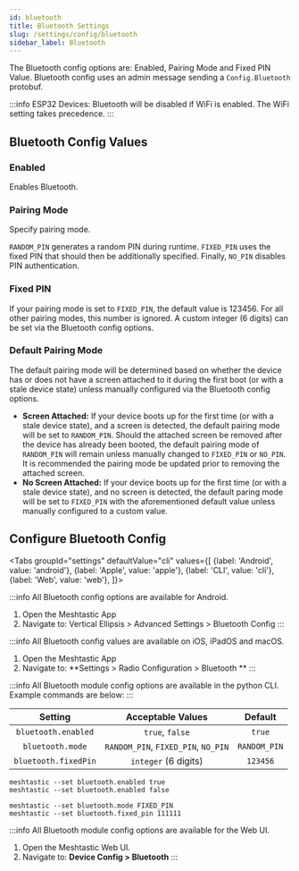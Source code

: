 ```yaml
---
id: bluetooth
title: Bluetooth Settings
slug: /settings/config/bluetooth
sidebar_label: Bluetooth
---
```



The Bluetooth config options are: Enabled, Pairing Mode and Fixed PIN Value.  Bluetooth config uses an admin message sending a `Config.Bluetooth` protobuf.

:::info
ESP32 Devices: Bluetooth will be disabled if WiFi is enabled. The WiFi setting takes precedence.
:::

## Bluetooth Config Values

### Enabled

Enables Bluetooth.

### Pairing Mode

Specify pairing mode.

`RANDOM_PIN` generates a random PIN during runtime.
`FIXED_PIN` uses the fixed PIN that should then be additionally specified.
Finally, `NO_PIN` disables PIN authentication.

### Fixed PIN

If your pairing mode is set to `FIXED_PIN`, the default value is 123456. For all other pairing modes, this number is ignored. A custom integer (6 digits) can be set via the Bluetooth config options.

### Default Pairing Mode

The default pairing mode will be determined based on whether the device has or does not have a screen attached to it during the first boot (or with a stale device state) unless manually configured via the Bluetooth config options. 

- **Screen Attached:** If your device boots up for the first time (or with a stale device state), and a screen is detected, the default pairing mode will be set to `RANDOM_PIN`. Should the attached screen be removed after the device has already been booted, the default pairing mode of `RANDOM_PIN` will remain unless manually changed to `FIXED_PIN` or `NO_PIN`. It is recommended the pairing mode be updated prior to removing the attached screen.
- **No Screen Attached:** If your device boots up for the first time (or with a stale device state), and no screen is detected, the default paring mode will be set to `FIXED_PIN` with the aforementioned default value unless manually configured to a custom value.

## Configure Bluetooth Config

<Tabs
groupId="settings"
defaultValue="cli"
values={[
{label: 'Android', value: 'android'},
{label: 'Apple', value: 'apple'},
{label: 'CLI', value: 'cli'},
{label: 'Web', value: 'web'},
]}>
<TabItem value="android">

:::info
All Bluetooth config options are available for Android.

1. Open the Meshtastic App
2. Navigate to: Vertical Ellipsis > Advanced Settings > Bluetooth Config
:::

</TabItem>
<TabItem value="apple">

:::info
All Bluetooth config values are available on iOS, iPadOS and macOS.

1. Open the Meshtastic App
2. Navigate to: **Settings > Radio Configuration > Bluetooth **
:::

</TabItem>
<TabItem value="cli">

:::info
All Bluetooth module config options are available in the python CLI. Example commands are below:
:::

|          Setting          |  Acceptable Values  | Default |
| :-----------------------: | :-----------------: | :-----: |
| `bluetooth.enabled`       | `true`, `false`     | `true` |
| `bluetooth.mode`          | `RANDOM_PIN`, `FIXED_PIN`, `NO_PIN` | `RANDOM_PIN` |
| `bluetooth.fixedPin`      | `integer` (6 digits) | `123456` |

```shell title="Enable/Disable Bluetooth Module"
meshtastic --set bluetooth.enabled true
meshtastic --set bluetooth.enabled false
```

```shell title="Set a fixed pin"
meshtastic --set bluetooth.mode FIXED_PIN
meshtastic --set bluetooth.fixed_pin 111111
```
  </TabItem>
  <TabItem value="web">

:::info
All Bluetooth module config options are available for the Web UI.

1. Open the Meshtastic Web UI.
2. Navigate to: **Device Config > Bluetooth**
:::

  </TabItem>
</Tabs>